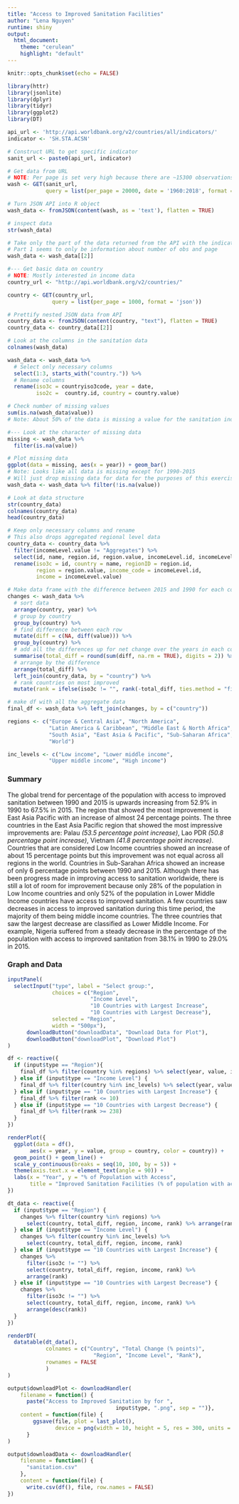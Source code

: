 ```yaml
---
title: "Access to Improved Sanitation Facilities"
author: "Lena Nguyen"
runtime: shiny
output: 
  html_document:
    theme: "cerulean"
    highlight: "default"
---
```


```r
knitr::opts_chunk$set(echo = FALSE)

library(httr)
library(jsonlite)
library(dplyr)
library(tidyr)
library(ggplot2)
library(DT)
```

```r
api_url <- 'http://api.worldbank.org/v2/countries/all/indicators/'
indicator <- 'SH.STA.ACSN'

# Construct URL to get specific indicator
sanit_url <- paste0(api_url, indicator)

# Get data from URL
# NOTE: Per page is set very high because there are ~15300 observations
wash <- GET(sanit_url,
            query = list(per_page = 20000, date = '1960:2018', format = 'json'))

# Turn JSON API into R object
wash_data <- fromJSON(content(wash, as = 'text'), flatten = TRUE)

# inspect data
str(wash_data)

# Take only the part of the data returned from the API with the indicator data
# Part 1 seems to only be information about number of obs and page
wash_data <- wash_data[[2]]

#--- Get basic data on country
# NOTE: Mostly interested in income data
country_url <- "http://api.worldbank.org/v2/countries/"

country <- GET(country_url,
              query = list(per_page = 1000, format = 'json'))

# Prettify nested JSON data from API
country_data <- fromJSON(content(country, "text"), flatten = TRUE)
country_data <- country_data[[2]]
```

```r
# Look at the columns in the sanitation data
colnames(wash_data)

wash_data <- wash_data %>%
  # Select only necessary columns
  select(1:3, starts_with("country.")) %>%
  # Rename columns
  rename(iso3c = countryiso3code, year = date,
         iso2c =  country.id, country = country.value)

# Check number of missing values
sum(is.na(wash_data$value))
# Note: About 50% of the data is missing a value for the sanitation indicator

#--- Look at the character of missing data
missing <- wash_data %>%
  filter(is.na(value))

# Plot missing data
ggplot(data = missing, aes(x = year)) + geom_bar()
# Note: Looks like all data is missing except for 1990-2015
# Will just drop missing data for data for the purposes of this exercise
wash_data <- wash_data %>% filter(!is.na(value))

# Look at data structure
str(country_data)
colnames(country_data)
head(country_data)

# Keep only necessary columns and rename
# This also drops aggregated regional level data
country_data <- country_data %>%
  filter(incomeLevel.value != "Aggregates") %>%
  select(id, name, region.id, region.value, incomeLevel.id, incomeLevel.value) %>%
  rename(iso3c = id, country = name, regionID = region.id,
         region = region.value, income_code = incomeLevel.id,
         income = incomeLevel.value)

# Make data frame with the difference between 2015 and 1990 for each country
changes <- wash_data %>%
  # sort data
  arrange(country, year) %>%
  # group by country
  group_by(country) %>%
  # find difference between each row
  mutate(diff = c(NA, diff(value))) %>%
  group_by(country) %>%
  # add all the differences up for net change over the years in each country
  summarise(total_diff = round(sum(diff, na.rm = TRUE), digits = 2)) %>%
  # arrange by the difference
  arrange(total_diff) %>% 
  left_join(country_data, by = "country") %>%
  # rank countries on most improved
  mutate(rank = ifelse(iso3c != "", rank(-total_diff, ties.method = "first"), NA))

# make df with all the aggregate data
final_df <- wash_data %>% left_join(changes, by = c("country"))

regions <- c("Europe & Central Asia", "North America",
             "Latin America & Caribbean", "Middle East & North Africa",
             "South Asia", "East Asia & Pacific", "Sub-Saharan Africa",
             "World")

inc_levels <- c("Low income", "Lower middle income",
             "Upper middle income", "High income")
```

### Summary
The global trend for percentage of the population with access to improved sanitation between 1990 and 2015 is upwards increasing from 52.9% in 1990 to 67.5% in 2015. The region that showed the most improvement is East Asia Pacific with an increase of almost 24 percentage points. The three countries in the East Asia Pacific region that showed the most impressive improvements are: Palau *(53.5 percentage point increase)*, Lao PDR *(50.8 percentage point increase)*, Vietnam *(41.8 percentage point increase)*. Countries that are considered Low Income countries showed an increase of about 15 percentage points but this improvement was not equal across all regions in the world. Countries in Sub-Sarahan Africa showed an increase of only 6 percentage points between 1990 and 2015. Although there has been progress made in improving access to sanitation worldwide, there is still a lot of room for improvement because only 28% of the population in Low Income countries and only 52% of the population in Lower Middle Income countries have access to improved sanitation. A few countries saw decreases in access to improved sanitation during this time period, the majority of them being middle income countries. The three countries that saw the largest decrease are classified as Lower Middle Income. For example, Nigeria suffered from a steady decrease in the percentage of the population with access to improved sanitation from 38.1% in 1990 to 29.0% in 2015. 

### Graph and Data
```r
inputPanel(
  selectInput("type", label = "Select group:",
              choices = c("Region", 
                          "Income Level", 
                          "10 Countries with Largest Increase", 
                          "10 Countries with Largest Decrease"),
              selected = "Region",
              width = "500px"),
      downloadButton("downloadData", "Download Data for Plot"),
      downloadButton("downloadPlot", "Download Plot")
)

df <- reactive({
  if (input$type == "Region"){
    final_df %>% filter(country %in% regions) %>% select(year, value, iso2c, country)
  } else if (input$type == "Income Level") {
    final_df %>% filter(country %in% inc_levels) %>% select(year, value, iso2c, country)
  } else if (input$type == "10 Countries with Largest Increase") {
    final_df %>% filter(rank <= 10)
  } else if (input$type == "10 Countries with Largest Decrease") {
    final_df %>% filter(rank >= 238)
  }
})

renderPlot({
  ggplot(data = df(),
       aes(x = year, y = value, group = country, color = country)) +
  geom_point() + geom_line() +
  scale_y_continuous(breaks = seq(10, 100, by = 5)) +
  theme(axis.text.x = element_text(angle = 90)) +
  labs(x = "Year", y = "% of Population with Access",
       title = "Improved Sanitation Facilities (% of population with access)")
})
```

```r
dt_data <- reactive({
  if (input$type == "Region") {
    changes %>% filter(country %in% regions) %>% 
      select(country, total_diff, region, income, rank) %>% arrange(rank)
  } else if (input$type == "Income Level") {
    changes %>% filter(country %in% inc_levels) %>% 
      select(country, total_diff, region, income, rank)
  } else if (input$type == "10 Countries with Largest Increase") {
    changes %>% 
      filter(iso3c != "") %>% 
      select(country, total_diff, region, income, rank) %>% 
      arrange(rank)
  } else if (input$type == "10 Countries with Largest Decrease") {
    changes %>% 
      filter(iso3c != "") %>% 
      select(country, total_diff, region, income, rank) %>% 
      arrange(desc(rank))
  }
})

renderDT(
  datatable(dt_data(),
            colnames = c("Country", "Total Change (% points)", 
                           "Region", "Income Level", "Rank"),
            rownames = FALSE
            )
)
```

```r
output$downloadPlot <- downloadHandler(
    filename = function() { 
      paste("Access to Improved Sanitation by for ", 
                                  input$type, ".png", sep = "")},
    content = function(file) {
        ggsave(file, plot = last_plot(), 
               device = png(width = 10, height = 5, res = 300, units = "in"))
      }
)

output$downloadData <- downloadHandler(
    filename = function() {
      "sanitation.csv"
    },
    content = function(file) {
      write.csv(df(), file, row.names = FALSE)
})
```